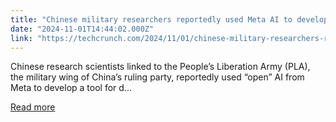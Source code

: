 ```yaml
---
title: "Chinese military researchers reportedly used Meta AI to develop defense chatbot"
date: "2024-11-01T14:44:02.000Z"
link: "https://techcrunch.com/2024/11/01/chinese-military-researchers-reportedly-used-metas-ai-to-develop-a-defense-chatbot/"
---
```


Chinese research scientists linked to the People&#8217;s Liberation Army (PLA), the military wing of China&#8217;s ruling party, reportedly used &#8220;open&#8221; AI from Meta to develop a tool for d...

[Read more](https://techcrunch.com/2024/11/01/chinese-military-researchers-reportedly-used-metas-ai-to-develop-a-defense-chatbot/)

